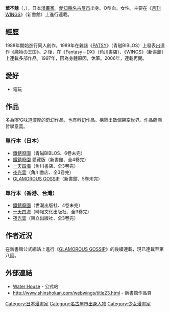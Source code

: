 {{漫畫}}
'''華不魅'''（{{lang|ja|かずみ}}，{{bd||10月7日}}），日本[[漫畫家|漫畫家]]。[[愛知縣|愛知縣]][[名古屋市|名古屋市]]出身。O型血。女性。主要在《[[月刊WINGS|月刊WINGS]]》（新書館）上進行連載。

== 經歷 ==
1988年開始進行同人創作。1989年在雜誌《[[PATSY|PATSY]]》（青磁BIBLOS）上發表出道作《[[魔物の王国|魔物の王国]]》。之後，在《[[Fantasy－DX|Fantasy－DX]]》（[[角川書店|角川書店]]）、《WINGS》（新書館）上連載多部作品。1997年，因為身體原因，休筆。2006年，連載再開。

== 愛好 ==
*電玩

== 作品 ==
多為RPG味道濃厚的奇幻作品，也有科幻作品。構築出數個架空世界。作品藴涵哲學意義。
=== 單行本（日本） ===
* [[鐵錆廢園|鐵錆廢園]]（青磁BIBLOS、6卷未完）
* [[鐵錆廢園|鐵錆廢園]] 愛藏版（新書館、全4卷完）
* [[一天四海|一天四海]]（角川書店、全3卷完）
* [[夜光雲|夜光雲]]（角川書店、全3卷完）
* [[GLAMOROUS_GOSSIP|GLAMOROUS GOSSIP]]（新書館、5卷未完）
=== 單行本（香港、台灣） ===
* [[鐵錆廢園|鐵錆廢園]]（世潮出版社、4卷未完）
* [[一天四海|一天四海]]（時報文化出版社、全3卷完）
* [[夜光雲|夜光雲]]（東立出版社、全3卷完）

== 作者近況 ==
在新書館公式網站上進行《[[GLAMOROUS_GOSSIP|GLAMOROUS GOSSIP]]》的後續連載，現已連載至第八回。

== 外部連結 ==
* [https://web.archive.org/web/20150216115022/http://www3.to/water-house/ Water House]{{ja}} - 公式站
* http://www.shinshokan.com/webwings/title23.html {{ja}}- 新書館作品頁

{{DEFAULTSORT:KAZUMI}}
[[Category:日本漫畫家|Category:日本漫畫家]]
[[Category:名古屋市出身人物|Category:名古屋市出身人物]]
[[Category:少女漫畫家|Category:少女漫畫家]]